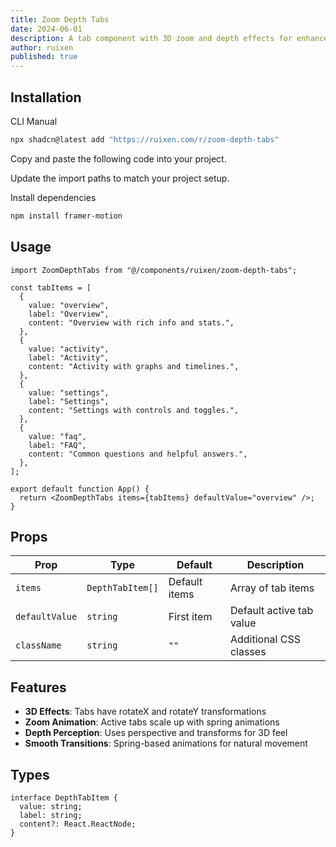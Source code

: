 ```yaml
---
title: Zoom Depth Tabs
date: 2024-06-01
description: A tab component with 3D zoom and depth effects for enhanced visual appeal
author: ruixen
published: true
---
```


<ComponentPreview name="zoom-depth-tabs-demo" category="tabs" />

## Installation

<Tabs defaultValue="cli">

<TabsList>
  <TabsTrigger value="cli">CLI</TabsTrigger>
  <TabsTrigger value="manual">Manual</TabsTrigger>
</TabsList>
<TabsContent value="cli">

```bash
npx shadcn@latest add "https://ruixen.com/r/zoom-depth-tabs"
```

</TabsContent>

<TabsContent value="manual">

<Steps>

<Step>Copy and paste the following code into your project.</Step>

<ComponentSource name="zoom-depth-tabs" />

<Step>Update the import paths to match your project setup.</Step>

<Step>Install dependencies</Step>

```bash
npm install framer-motion
```

</Steps>

</TabsContent>

</Tabs>

## Usage

```tsx
import ZoomDepthTabs from "@/components/ruixen/zoom-depth-tabs";

const tabItems = [
  {
    value: "overview",
    label: "Overview",
    content: "Overview with rich info and stats.",
  },
  {
    value: "activity",
    label: "Activity",
    content: "Activity with graphs and timelines.",
  },
  {
    value: "settings",
    label: "Settings",
    content: "Settings with controls and toggles.",
  },
  {
    value: "faq",
    label: "FAQ",
    content: "Common questions and helpful answers.",
  },
];

export default function App() {
  return <ZoomDepthTabs items={tabItems} defaultValue="overview" />;
}
```

## Props

| Prop           | Type             | Default       | Description              |
| -------------- | ---------------- | ------------- | ------------------------ |
| `items`        | `DepthTabItem[]` | Default items | Array of tab items       |
| `defaultValue` | `string`         | First item    | Default active tab value |
| `className`    | `string`         | `""`          | Additional CSS classes   |

## Features

- **3D Effects**: Tabs have rotateX and rotateY transformations
- **Zoom Animation**: Active tabs scale up with spring animations
- **Depth Perception**: Uses perspective and transforms for 3D feel
- **Smooth Transitions**: Spring-based animations for natural movement

## Types

```tsx
interface DepthTabItem {
  value: string;
  label: string;
  content?: React.ReactNode;
}
```
